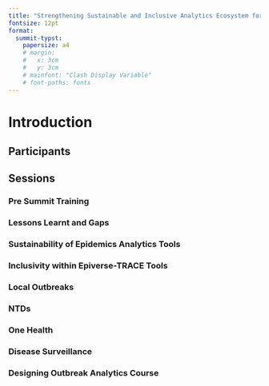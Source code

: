 ```yaml
---
title: "Strengthening Sustainable and Inclusive Analytics Ecosystem for Epidemic Preparedness"
fontsize: 12pt
format: 
  summit-typst:
    papersize: a4
    # margin:
    #   x: 3cm
    #   y: 3cm
    # mainfont: "Clash Display Variable"
    # font-paths: fonts
---
```


# Introduction

## Participants

## Sessions
### Pre Summit Training
### Lessons Learnt and Gaps
### Sustainability of Epidemics Analytics Tools
### Inclusivity within Epiverse-TRACE Tools
### Local Outbreaks
### NTDs
### One Health
### Disease Surveillance
### Designing Outbreak Analytics Course